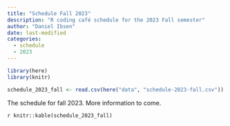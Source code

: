 ```yaml
---
title: "Schedule Fall 2023"
description: "R coding café schedule for the 2023 Fall semester"
author: "Daniel Ibsen"
date: last-modified
categories: 
  - schedule
  - 2023 
---
```


```r
library(here)
library(knitr)

schedule_2023_fall <- read.csv(here("data", "schedule-2023-fall.csv"))

```

The schedule for fall 2023. More information to come.

`r knitr::kable(schedule_2023_fall)` 
